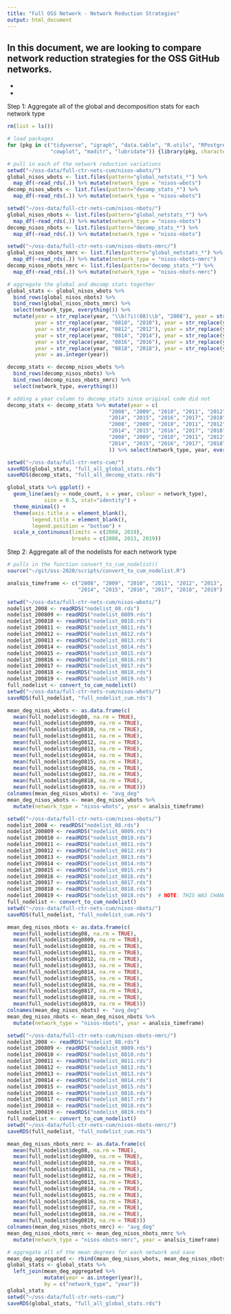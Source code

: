 ```yaml
---
title: "Full OSS Network - Network Reduction Strategies"
output: html_document
---
```


In this document, we are looking to compare network reduction strategies for the OSS GitHub networks. 
- 
-
- 

Step 1: Aggregate all of the global and decomposition stats for each network type 

```r

rm(list = ls())

# load packages 
for (pkg in c("tidyverse", "igraph", "data.table", "R.utils", "RPostgreSQL",
              "cowplot", "maditr", "lubridate")) {library(pkg, character.only = TRUE)}

# pull in each of the network reduction variations 
setwd("~/oss-data/full-ctr-nets-cum/nisos-wbots/")
global_nisos_wbots <- list.files(pattern="global_netstats_*") %>% 
  map_df(~read_rds(.)) %>% mutate(network_type = "nisos-wbots")
decomp_nisos_wbots <- list.files(pattern="decomp_stats_*") %>% 
  map_df(~read_rds(.)) %>% mutate(network_type = "nisos-wbots")

setwd("~/oss-data/full-ctr-nets-cum/nisos-nbots/")
global_nisos_nbots <- list.files(pattern="global_netstats_*") %>% 
  map_df(~read_rds(.)) %>% mutate(network_type = "nisos-nbots")
decomp_nisos_nbots <- list.files(pattern="decomp_stats_*") %>% 
  map_df(~read_rds(.)) %>% mutate(network_type = "nisos-nbots")

setwd("~/oss-data/full-ctr-nets-cum/nisos-nbots-nmrc/")
global_nisos_nbots_nmrc <- list.files(pattern="global_netstats_*") %>% 
  map_df(~read_rds(.)) %>% mutate(network_type = "nisos-nbots-nmrc")
decomp_nisos_nbots_nmrc <- list.files(pattern="decomp_stats_*") %>% 
  map_df(~read_rds(.)) %>% mutate(network_type = "nisos-nbots-nmrc")

# aggregate the global and decomp stats together 
global_stats <- global_nisos_wbots %>% 
  bind_rows(global_nisos_nbots) %>% 
  bind_rows(global_nisos_nbots_nmrc) %>% 
  select(network_type, everything()) %>% 
  mutate(year = str_replace(year, "\\b(?i)(08)\\b", "2008"), year = str_replace(year, "0809", "2009"),
         year = str_replace(year, "0810", "2010"), year = str_replace(year, "0811", "2011"),
         year = str_replace(year, "0812", "2012"), year = str_replace(year, "0813", "2013"),
         year = str_replace(year, "0814", "2014"), year = str_replace(year, "0815", "2015"),
         year = str_replace(year, "0816", "2016"), year = str_replace(year, "0817", "2017"),
         year = str_replace(year, "0818", "2018"), year = str_replace(year, "0819", "2019"), 
         year = as.integer(year))

decomp_stats <- decomp_nisos_wbots %>% 
  bind_rows(decomp_nisos_nbots) %>%            
  bind_rows(decomp_nisos_nbots_nmrc) %>% 
  select(network_type, everything())

# adding a year column to decomp_stats since original code did not 
decomp_stats <- decomp_stats %>% mutate(year = c(
                                 "2008", "2009", "2010", "2011", "2012", "2013", 
                                 "2014", "2015", "2016", "2017", "2018", "2019",
                                 "2008", "2009", "2010", "2011", "2012", "2013", 
                                 "2014", "2015", "2016", "2017", "2018", #"2019",
                                 "2008", "2009", "2010", "2011", "2012", "2013", 
                                 "2014", "2015", "2016", "2017", "2018", "2019"
                                 )) %>% select(network_type, year, everything())

setwd("~/oss-data/full-ctr-nets-cum/")
saveRDS(global_stats, "full_all_global_stats.rds")
saveRDS(decomp_stats, "full_all_decomp_stats.rds")
```

```r
global_stats %>% ggplot() + 
  geom_line(aes(y = node_count, x = year, colour = network_type), 
            size = 0.5, stat="identity") + 
  theme_minimal() +
  theme(axis.title.x = element_blank(), 
        legend.title = element_blank(), 
        legend.position = "bottom") +
  scale_x_continuous(limits = c(2008, 2019),
                     breaks = c(2008, 2013, 2019))
```

Step 2: Aggregate all of the nodelists for each network type 

```r
# pulls in the function convert_to_cum_nodelist() 
source("~/git/oss-2020/scripts/convert_to_cum_nodelist.R")

analsis_timeframe <- c("2008", "2009", "2010", "2011", "2012", "2013", 
                       "2014", "2015", "2016", "2017", "2018", "2019")

setwd("~/oss-data/full-ctr-nets-cum/nisos-wbots/")
nodelist_2008 <- readRDS("nodelist_08.rds")
nodelist_200809 <- readRDS("nodelist_0809.rds")
nodelist_200810 <- readRDS("nodelist_0810.rds")
nodelist_200811 <- readRDS("nodelist_0811.rds")
nodelist_200812 <- readRDS("nodelist_0812.rds")
nodelist_200813 <- readRDS("nodelist_0813.rds")
nodelist_200814 <- readRDS("nodelist_0814.rds")
nodelist_200815 <- readRDS("nodelist_0815.rds")
nodelist_200816 <- readRDS("nodelist_0816.rds")
nodelist_200817 <- readRDS("nodelist_0817.rds")
nodelist_200818 <- readRDS("nodelist_0818.rds")
nodelist_200819 <- readRDS("nodelist_0819.rds")
full_nodelist <- convert_to_cum_nodelist()
setwd("~/oss-data/full-ctr-nets-cum/nisos-wbots/")
saveRDS(full_nodelist, "full_nodelist_cum.rds")

mean_deg_nisos_wbots <- as.data.frame(c(
  mean(full_nodelist$deg08, na.rm = TRUE), 
  mean(full_nodelist$deg0809, na.rm = TRUE), 
  mean(full_nodelist$deg0810, na.rm = TRUE),
  mean(full_nodelist$deg0811, na.rm = TRUE),
  mean(full_nodelist$deg0812, na.rm = TRUE),
  mean(full_nodelist$deg0813, na.rm = TRUE),
  mean(full_nodelist$deg0814, na.rm = TRUE),
  mean(full_nodelist$deg0815, na.rm = TRUE),
  mean(full_nodelist$deg0816, na.rm = TRUE),
  mean(full_nodelist$deg0817, na.rm = TRUE),
  mean(full_nodelist$deg0818, na.rm = TRUE),
  mean(full_nodelist$deg0819, na.rm = TRUE))) 
colnames(mean_deg_nisos_wbots) <- "avg_deg"
mean_deg_nisos_wbots <- mean_deg_nisos_wbots %>% 
  mutate(network_type = "nisos-wbots", year = analsis_timeframe)

setwd("~/oss-data/full-ctr-nets-cum/nisos-nbots/")
nodelist_2008 <- readRDS("nodelist_08.rds")
nodelist_200809 <- readRDS("nodelist_0809.rds")
nodelist_200810 <- readRDS("nodelist_0810.rds")
nodelist_200811 <- readRDS("nodelist_0811.rds")
nodelist_200812 <- readRDS("nodelist_0812.rds")
nodelist_200813 <- readRDS("nodelist_0813.rds")
nodelist_200814 <- readRDS("nodelist_0814.rds")
nodelist_200815 <- readRDS("nodelist_0815.rds")
nodelist_200816 <- readRDS("nodelist_0816.rds")
nodelist_200817 <- readRDS("nodelist_0817.rds")
nodelist_200818 <- readRDS("nodelist_0818.rds")
nodelist_200819 <- readRDS("nodelist_0818.rds")  # NOTE: THIS WAS CHANGED TO 2018 UNTIL 2019 IS DONE 
full_nodelist <- convert_to_cum_nodelist()
setwd("~/oss-data/full-ctr-nets-cum/nisos-nbots/")
saveRDS(full_nodelist, "full_nodelist_cum.rds")

mean_deg_nisos_nbots <- as.data.frame(c(
  mean(full_nodelist$deg08, na.rm = TRUE), 
  mean(full_nodelist$deg0809, na.rm = TRUE), 
  mean(full_nodelist$deg0810, na.rm = TRUE),
  mean(full_nodelist$deg0811, na.rm = TRUE),
  mean(full_nodelist$deg0812, na.rm = TRUE),
  mean(full_nodelist$deg0813, na.rm = TRUE),
  mean(full_nodelist$deg0814, na.rm = TRUE),
  mean(full_nodelist$deg0815, na.rm = TRUE),
  mean(full_nodelist$deg0816, na.rm = TRUE),
  mean(full_nodelist$deg0817, na.rm = TRUE),
  mean(full_nodelist$deg0818, na.rm = TRUE),
  mean(full_nodelist$deg0819, na.rm = TRUE))) 
colnames(mean_deg_nisos_nbots) <- "avg_deg"
mean_deg_nisos_nbots <- mean_deg_nisos_nbots %>% 
  mutate(network_type = "nisos-nbots", year = analsis_timeframe)

setwd("~/oss-data/full-ctr-nets-cum/nisos-nbots-nmrc/")
nodelist_2008 <- readRDS("nodelist_08.rds")
nodelist_200809 <- readRDS("nodelist_0809.rds")
nodelist_200810 <- readRDS("nodelist_0810.rds")
nodelist_200811 <- readRDS("nodelist_0811.rds")
nodelist_200812 <- readRDS("nodelist_0812.rds")
nodelist_200813 <- readRDS("nodelist_0813.rds")
nodelist_200814 <- readRDS("nodelist_0814.rds")
nodelist_200815 <- readRDS("nodelist_0815.rds")
nodelist_200816 <- readRDS("nodelist_0816.rds")
nodelist_200817 <- readRDS("nodelist_0817.rds")
nodelist_200818 <- readRDS("nodelist_0818.rds")
nodelist_200819 <- readRDS("nodelist_0819.rds")
full_nodelist <- convert_to_cum_nodelist()
setwd("~/oss-data/full-ctr-nets-cum/nisos-nbots-nmrc/")
saveRDS(full_nodelist, "full_nodelist_cum.rds")

mean_deg_nisos_nbots_nmrc <- as.data.frame(c(
  mean(full_nodelist$deg08, na.rm = TRUE), 
  mean(full_nodelist$deg0809, na.rm = TRUE), 
  mean(full_nodelist$deg0810, na.rm = TRUE),
  mean(full_nodelist$deg0811, na.rm = TRUE),
  mean(full_nodelist$deg0812, na.rm = TRUE),
  mean(full_nodelist$deg0813, na.rm = TRUE),
  mean(full_nodelist$deg0814, na.rm = TRUE),
  mean(full_nodelist$deg0815, na.rm = TRUE),
  mean(full_nodelist$deg0816, na.rm = TRUE),
  mean(full_nodelist$deg0817, na.rm = TRUE),
  mean(full_nodelist$deg0818, na.rm = TRUE),
  mean(full_nodelist$deg0819, na.rm = TRUE))) 
colnames(mean_deg_nisos_nbots_nmrc) <- "avg_deg"
mean_deg_nisos_nbots_nmrc <- mean_deg_nisos_nbots_nmrc %>% 
  mutate(network_type = "nisos-nbots-nmrc", year = analsis_timeframe)

# aggregate all of the mean degrees for each network and save 
mean_deg_aggregated <- rbind(mean_deg_nisos_wbots, mean_deg_nisos_nbots, mean_deg_nisos_nbots_nmrc)
global_stats <- global_stats %>% 
  left_join(mean_deg_aggregated %>% 
            mutate(year = as.integer(year)), 
            by = c("network_type", "year"))
global_stats
setwd("~/oss-data/full-ctr-nets-cum/")
saveRDS(global_stats, "full_all_global_stats.rds")

```

```r

```







